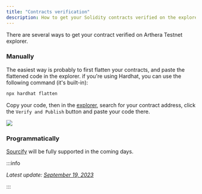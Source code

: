 ```yaml
---
title: "Contracts verification"
description: How to get your Solidity contracts verified on the explorer?
---
```


There are several ways to get your contract verified on Arthera Testnet explorer.

### Manually

The easiest way is probably to first flatten your contracts, and paste the flattened code in the explorer. if you're using Hardhat, you can use the following command (it's built-in):

```bash
npx hardhat flatten
```

Copy your code, then in the [explorer](https://explorer-test.arthera.net), search for your contract address, click the `Verify and Publish` button and paste your code there.

<img src="/img/verify-contract.png" />

### Programmatically

[Sourcify](https://www.sourcify.com/) will be fully supported in the coming days.

:::info

_Latest update: [September 19, 2023](https://github.com/artheranet/arthera-docs)_

:::
